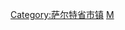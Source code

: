{{Commons category|Le Mans}}
{{Catmore}}

{{DEFAULTSORT:Le Mans}}
[[Category:萨尔特省市镇|Category:萨尔特省市镇]]
[[Category:法国省会城市|M]]